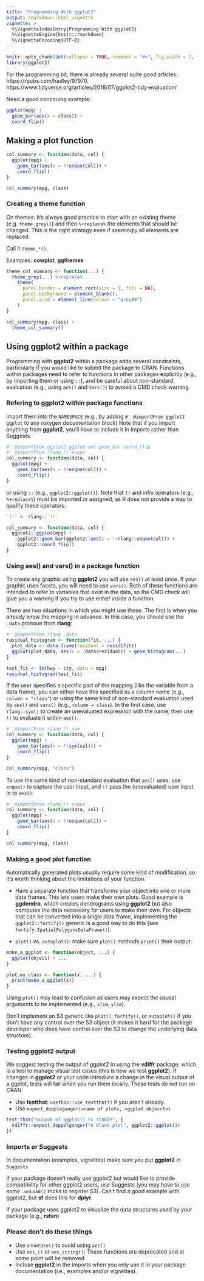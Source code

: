 ```yaml
---
title: "Programming With ggplot2"
output: rmarkdown::html_vignette
vignette: >
  %\VignetteIndexEntry{Programming With ggplot2}
  %\VignetteEngine{knitr::rmarkdown}
  %\VignetteEncoding{UTF-8}
---
```


```r
knitr::opts_chunk$set(collapse = TRUE, comment = "#>", fig.width = 7, fig.height = 7, fig.align = "center")
library(ggplot2)
```

For the programming bit, there is already several quite good articles: https://rpubs.com/hadley/97970, https://www.tidyverse.org/articles/2018/07/ggplot2-tidy-evaluation/

Need a good continuing example:

```r
ggplot(mpg) + 
  geom_bar(aes(x = class)) + 
  coord_flip()
```

## Making a plot function

```r
col_summary <- function(data, col) {
  ggplot(mpg) + 
    geom_bar(aes(x = !!enquo(col))) + 
    coord_flip()
}

col_summary(mpg, class)
```

### Creating a theme function

On themes: It's always good practice to start with an existing theme (e.g. `theme_grey()`) and then `%+replace%` the elements that should be changed. This is the right strategy even if seemingly all elements are replaced.

Call it `theme_*()`.

Examples: __cowplot__, __ggthemes__

```r
theme_col_summary <- function(...) {
  theme_grey(...) %+replace% 
    theme(
      panel.border = element_rect(size = 1, fill = NA),
      panel.background = element_blank(),
      panel.grid = element_line(colour = "grey80")
    )
}

col_summary(mpg, class) + 
  theme_col_summary()
```

## Using ggplot2 within a package

Programming with __ggplot2__ within a package adds several constraints, particularly if you would like to submit the package to CRAN. Functions within packages need to refer to functions in other packages explicitly (e.g., by importing them or using `::`), and be careful about non-standard evaluation (e.g., using `aes()` and `vars()`) to avoied a CMD check warning.

### Refering to ggplot2 within package functions

import them into the `NAMESPACE` (e.g., by adding `#' @importFrom ggplot2 ggplot` to any roxygen documentation block)  Note that if you import anything from __ggplot2__, you'll have to include it in Imports rather than Suggests. 

```r
#' @importFrom ggplot2 ggplot aes geom_bar coord_flip
#' @importFrom rlang !! enquo
col_summary <- function(data, col) {
  ggplot(mpg) + 
    geom_bar(aes(x = !!enquo(col))) + 
    coord_flip()
}
```

or using `::` (e.g., `ggplot2::ggplot()`). Note that `!!` and infix operators (e.g., `%+replace%`) must be imported or assigned, as R does not provide a way to qualify these operators.

```r
`!!` <- rlang::`!!`

col_summary <- function(data, col) {
  ggplot2::ggplot(mpg) + 
    ggplot2::geom_bar(ggplot2::aes(x = !!rlang::enquo(col))) + 
    ggplot2::coord_flip()
}
```

### Using aes() and vars() in a package function

To create any graphic using __ggplot2__ you will use `aes()` at least once. If your graphic uses facets, you will need to use `vars()`. Both of these functions are intended to refer to variables that exist in the data, so the CMD check will give you a warning if you try to use either inside a function. 

There are two situations in which you might use these. The first is when you already know the mapping in advance. In this case, you should use the `.data` pronoun from __rlang__:

```r
#' @importFrom rlang .data
residual_histogram <- function(fit, ...) {
  plot_data <- data.frame(residual = resid(fit))
  ggplot(plot_data, aes(x = .data$residual)) + geom_histogram(...)
}

test_fit <- lm(hwy ~ cty, data = mpg)
residual_histogram(test_fit)
```

If the user specifies a specific part of the mapping (like the variable from a data frame), you can either have this specified as a column name (e.g., `column = "class"`) or using the same kind of non-standard evaluation used by `aes()` and `vars()` (e.g., `column = class`). In the first case, use `rlang::sym()` to create an unevaluated expression with the name, then use `!!` to evaluate it within `aes()`.

```r
#' @importFrom rlang !! sym
col_summary <- function(data, col) {
  ggplot(mpg) + 
    geom_bar(aes(x = !!sym(col))) + 
    coord_flip()
}

col_summary(mpg, "class")
```


To use the same kind of non-standard evaluation that `aes()` uses, use `enquo()` to capture the user input, and `!!` pass the (unevaluated) user input in to `aes()`:

```r
#' @importFrom rlang !! enquo
col_summary <- function(data, col) {
  ggplot(mpg) + 
    geom_bar(aes(x = !!enquo(col))) + 
    coord_flip()
}

col_summary(mpg, class)
```

### Making a good plot function

Automatically generated plots usually require some kind of modification, so it's worth thinking about the limitations of your function.

- Have a separate function that transforms your object into one or more data frames. This lets users make their own plots. Good example is __ggdendro__, which creates dendrograms using __ggplot2__ but also computes the data necessary for users to make their own. For objects that can be converted into a single data frame, implementing the `ggplot2::fortify()` generic is a good way to do this (see `fortify.SpatialPolygonsDataFrame()`).

- `plot()` vs. `autoplot()`: make sure `plot()` methods `print()` their output:

```r
make_a_ggplot <- function(object, ...) {
  ggplot(object) + ...
}

plot.my_class <- function(x, ...) {
  print(make_a_ggplot(x))
}
```

Using `plot()` may lead to confusion as users may expect the ususal arguments to be implemented (e.g., `xlim`, `ylim`).

Don't implement an S3 generic like `plot()`, `fortify()`, or `autoplot()` if you don't have any control over the S3 object (it makes it hard for the package developer who does have control over the S3 to change the underlying data structure).

### Testing ggplot2 output

We suggest testing the output of ggplot2 in using the __vdiffr__ package, which is a tool to manage visual test cases (this is how we test __ggplot2__). If changes in __ggplot2__ or your code introduce a change in the visual output of a ggplot, tests will fail when you run them locally. These tests do not run on CRAN

- Use __testthat__: `usethis::use_testthat()` if you aren't already.
- Use `expect_doppleganger(<name of plot>, <ggplot objecct>)`

```r
test_that("output of ggplot() is stable", {
  vdiffr::expect_doppelganger("A blank plot", ggplot2::ggplot())
})
```

### Imports or Suggests

In documentation (examples, vignettes) make sure you put __ggplot2__ in `Suggests`.

If your package doesn't really use ggplot2 but would like to provide compatibility for other ggplot2 users, use Suggests (you may have to use some `.onLoad()` tricks to register S3). Can't find a good example with ggplot2, but __sf__ does this for __dplyr__.

If your package uses ggplot2 to visualize the data structures used by your package (e.g., __rstan__)


### Please don't do these things

- Use `annotate()` to avoid using `aes()`
- Use `aes_()` or `aes_string()`: These functions are deprecated and at some point will be removed
- Incluse __ggplot2__ in the Imports when you only use it in your package documentation (i.e., examples and/or vignettes).
